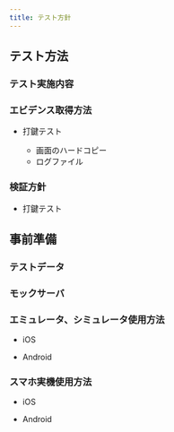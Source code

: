 ```yaml
---
title: テスト方針
---
```


## テスト方法

### テスト実施内容

### エビデンス取得方法

- 打鍵テスト

  - 画面のハードコピー
  - ログファイル

### 検証方針

- 打鍵テスト

## 事前準備

### テストデータ

### モックサーバ

### エミュレータ、シミュレータ使用方法

- iOS

- Android

### スマホ実機使用方法

- iOS

- Android
